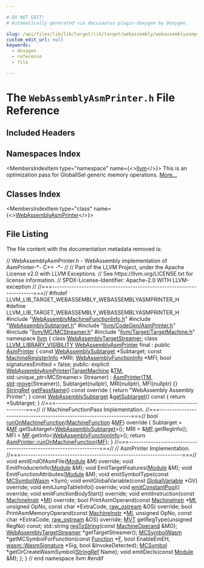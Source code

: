 ```yaml
---

# DO NOT EDIT!
# Automatically generated via docusaurus-plugin-doxygen by Doxygen.

slug: /api/files/lib/lib/target/lib/target/webassembly/webassemblyasmprinter-h
custom_edit_url: null
keywords:
  - doxygen
  - reference
  - file

---
```





# The `WebAssemblyAsmPrinter.h` File Reference

<DoxygenPage pluginConfig={pluginConfig}>



## Included Headers

<IncludesList>
<IncludesListItem
  filePath="WebAssemblyMachineFunctionInfo.h"
  permalink="/docs/api/files/lib/lib/target/lib/target/webassembly/webassemblymachinefunctioninfo-h"
  isLocal="true" />
<IncludesListItem
  filePath="WebAssemblySubtarget.h"
  permalink="/docs/api/files/lib/lib/target/lib/target/webassembly/webassemblysubtarget-h"
  isLocal="true" />
<IncludesListItem
  filePath="llvm/CodeGen/AsmPrinter.h"
  permalink="/docs/api/files/include/include/llvm/include/llvm/codegen/asmprinter-h"
  isLocal="true" />
<IncludesListItem
  filePath="llvm/MC/MCStreamer.h"
  permalink="/docs/api/files/include/include/llvm/include/llvm/mc/mcstreamer-h"
  isLocal="true" />
<IncludesListItem
  filePath="llvm/Target/TargetMachine.h"
  permalink="/docs/api/files/include/include/llvm/include/llvm/target/targetmachine-h"
  isLocal="true" />
</IncludesList>

## Namespaces Index

<MembersIndex>

<MembersIndexItem
  type="namespace"
  name={<><a href="/docs/api/namespaces/llvm">llvm</a></>}>
This is an optimization pass for GlobalISel generic memory operations. <a href="/docs/api/namespaces/llvm/#details">More...</a>
</MembersIndexItem>

</MembersIndex>

## Classes Index

<MembersIndex>

<MembersIndexItem
  type="class"
  name={<><a href="/docs/api/classes/llvm/webassemblyasmprinter">WebAssemblyAsmPrinter</a></>}>
</MembersIndexItem>

</MembersIndex>


## File Listing

The file content with the documentation metadata removed is:

<ProgramListing>

<Link id="l00001" /><CodeLine lineNumber="1"><span class="doxyHighlightComment">// WebAssemblyAsmPrinter.h - WebAssembly implementation of AsmPrinter-&#42;- C++ -&#42;-</span></CodeLine>
<Link id="l00002" /><CodeLine lineNumber="2"><span class="doxyHighlightComment">//</span></CodeLine>
<Link id="l00003" /><CodeLine lineNumber="3"><span class="doxyHighlightComment">// Part of the LLVM Project, under the Apache License v2.0 with LLVM Exceptions.</span></CodeLine>
<Link id="l00004" /><CodeLine lineNumber="4"><span class="doxyHighlightComment">// See https://llvm.org/LICENSE.txt for license information.</span></CodeLine>
<Link id="l00005" /><CodeLine lineNumber="5"><span class="doxyHighlightComment">// SPDX-License-Identifier: Apache-2.0 WITH LLVM-exception</span></CodeLine>
<Link id="l00006" /><CodeLine lineNumber="6"><span class="doxyHighlightComment">//</span></CodeLine>
<Link id="l00007" /><CodeLine lineNumber="7"><span class="doxyHighlightComment">//===----------------------------------------------------------------------===//</span></CodeLine>
<Link id="l00008" /><CodeLine lineNumber="8"></CodeLine>
<Link id="l00009" /><CodeLine lineNumber="9"><span class="doxyHighlightPreprocessor">#ifndef LLVM&#95;LIB&#95;TARGET&#95;WEBASSEMBLY&#95;WEBASSEMBLYASMPRINTER&#95;H</span></CodeLine>
<Link id="l00010" /><CodeLine lineNumber="10"><span class="doxyHighlightPreprocessor">#define LLVM&#95;LIB&#95;TARGET&#95;WEBASSEMBLY&#95;WEBASSEMBLYASMPRINTER&#95;H</span></CodeLine>
<Link id="l00011" /><CodeLine lineNumber="11"></CodeLine>
<Link id="l00012" /><CodeLine lineNumber="12"><span class="doxyHighlightPreprocessor">#include &quot;<a href="/docs/api/files/lib/lib/target/lib/target/webassembly/webassemblymachinefunctioninfo-h">WebAssemblyMachineFunctionInfo.h</a>&quot;</span></CodeLine>
<Link id="l00013" /><CodeLine lineNumber="13"><span class="doxyHighlightPreprocessor">#include &quot;<a href="/docs/api/files/lib/lib/target/lib/target/webassembly/webassemblysubtarget-h">WebAssemblySubtarget.h</a>&quot;</span></CodeLine>
<Link id="l00014" /><CodeLine lineNumber="14"><span class="doxyHighlightPreprocessor">#include &quot;<a href="/docs/api/files/include/include/llvm/include/llvm/codegen/asmprinter-h">llvm/CodeGen/AsmPrinter.h</a>&quot;</span></CodeLine>
<Link id="l00015" /><CodeLine lineNumber="15"><span class="doxyHighlightPreprocessor">#include &quot;<a href="/docs/api/files/include/include/llvm/include/llvm/mc/mcstreamer-h">llvm/MC/MCStreamer.h</a>&quot;</span></CodeLine>
<Link id="l00016" /><CodeLine lineNumber="16"><span class="doxyHighlightPreprocessor">#include &quot;<a href="/docs/api/files/include/include/llvm/include/llvm/target/targetmachine-h">llvm/Target/TargetMachine.h</a>&quot;</span></CodeLine>
<Link id="l00017" /><CodeLine lineNumber="17"></CodeLine>
<Link id="l00018" /><CodeLine lineNumber="18"><span class="doxyHighlightKeyword">namespace </span><span class="doxyHighlight"><a href="/docs/api/namespaces/llvm">llvm</a> &#123;</span></CodeLine>
<Link id="l00019" /><CodeLine lineNumber="19"><span class="doxyHighlightKeyword">class </span><span class="doxyHighlight"><a href="/docs/api/classes/llvm/webassemblytargetstreamer">WebAssemblyTargetStreamer</a>;</span></CodeLine>
<Link id="l00020" /><CodeLine lineNumber="20"></CodeLine>
<Link id="l00021" /><CodeLine lineNumber="21" lineLink="/docs/api/classes/llvm/webassemblyasmprinter"><span class="doxyHighlightKeyword">class </span><span class="doxyHighlight"><a href="/docs/api/files/include/include/llvm/include/llvm/support/compiler-h/#a662e21bcce5c9c71b6cc511fa04f900f">LLVM&#95;LIBRARY&#95;VISIBILITY</a> <a href="/docs/api/classes/llvm/webassemblyasmprinter/#a75225c64245214556dda42b8d778eca9">WebAssemblyAsmPrinter</a> final : </span><span class="doxyHighlightKeyword">public</span><span class="doxyHighlight"> <a href="/docs/api/classes/llvm/asmprinter/#afcfe4636c15aaef711e33ecc8638f9b4">AsmPrinter</a> &#123;</span></CodeLine>
<Link id="l00022" /><CodeLine lineNumber="22"><span class="doxyHighlight">  </span><span class="doxyHighlightKeyword">const</span><span class="doxyHighlight"> <a href="/docs/api/classes/llvm/webassemblysubtarget">WebAssemblySubtarget</a> &#42;Subtarget;</span></CodeLine>
<Link id="l00023" /><CodeLine lineNumber="23"><span class="doxyHighlight">  </span><span class="doxyHighlightKeyword">const</span><span class="doxyHighlight"> <a href="/docs/api/classes/llvm/machineregisterinfo">MachineRegisterInfo</a> &#42;MRI;</span></CodeLine>
<Link id="l00024" /><CodeLine lineNumber="24"><span class="doxyHighlight">  <a href="/docs/api/classes/llvm/webassemblyfunctioninfo">WebAssemblyFunctionInfo</a> &#42;MFI;</span></CodeLine>
<Link id="l00025" /><CodeLine lineNumber="25"><span class="doxyHighlight">  </span><span class="doxyHighlightKeywordType">bool</span><span class="doxyHighlight"> signaturesEmitted = </span><span class="doxyHighlightKeyword">false</span><span class="doxyHighlight">;</span></CodeLine>
<Link id="l00026" /><CodeLine lineNumber="26"></CodeLine>
<Link id="l00027" /><CodeLine lineNumber="27"><span class="doxyHighlightKeyword">public</span><span class="doxyHighlight">:</span></CodeLine>
<Link id="l00028" /><CodeLine lineNumber="28" lineLink="/docs/api/classes/llvm/webassemblyasmprinter/#a75225c64245214556dda42b8d778eca9"><span class="doxyHighlight">  </span><span class="doxyHighlightKeyword">explicit</span><span class="doxyHighlight"> <a href="/docs/api/classes/llvm/webassemblyasmprinter/#a75225c64245214556dda42b8d778eca9">WebAssemblyAsmPrinter</a>(<a href="/docs/api/classes/llvm/targetmachine">TargetMachine</a> &amp;<a href="/docs/api/classes/llvm/asmprinter/#a25657a51f99b0a2819bdc54d3e31b813">TM</a>,</span></CodeLine>
<Link id="l00029" /><CodeLine lineNumber="29"><span class="doxyHighlight">                                 std::unique&#95;ptr&lt;MCStreamer&gt; Streamer)</span></CodeLine>
<Link id="l00030" /><CodeLine lineNumber="30"><span class="doxyHighlight">      : <a href="/docs/api/classes/llvm/asmprinter/#afcfe4636c15aaef711e33ecc8638f9b4">AsmPrinter</a>(<a href="/docs/api/classes/llvm/asmprinter/#a25657a51f99b0a2819bdc54d3e31b813">TM</a>, <a href="/docs/api/namespaces/std">std</a>::<a href="/docs/api/namespaces/llvm/#abfc9c7ecf70f66901e439f7c04ef3dbb">move</a>(Streamer)), Subtarget(nullptr), MRI(nullptr),</span></CodeLine>
<Link id="l00031" /><CodeLine lineNumber="31"><span class="doxyHighlight">        MFI(nullptr) &#123;&#125;</span></CodeLine>
<Link id="l00032" /><CodeLine lineNumber="32"></CodeLine>
<Link id="l00033" /><CodeLine lineNumber="33" lineLink="/docs/api/classes/llvm/webassemblyasmprinter/#a05033ee0700043d8631ea334b3cb8170"><span class="doxyHighlight">  <a href="/docs/api/classes/llvm/stringref">StringRef</a> <a href="/docs/api/classes/llvm/webassemblyasmprinter/#a05033ee0700043d8631ea334b3cb8170">getPassName</a>()</span><span class="doxyHighlightKeyword"> const override </span><span class="doxyHighlight">&#123;</span></CodeLine>
<Link id="l00034" /><CodeLine lineNumber="34"><span class="doxyHighlight">    </span><span class="doxyHighlightKeywordFlow">return</span><span class="doxyHighlight"> </span><span class="doxyHighlightStringLiteral">&quot;WebAssembly Assembly Printer&quot;</span><span class="doxyHighlight">;</span></CodeLine>
<Link id="l00035" /><CodeLine lineNumber="35"><span class="doxyHighlight">  &#125;</span></CodeLine>
<Link id="l00036" /><CodeLine lineNumber="36"></CodeLine>
<Link id="l00037" /><CodeLine lineNumber="37" lineLink="/docs/api/classes/llvm/webassemblyasmprinter/#a1bdc58ed97a30a3aa2c8b78ea08f04b2"><span class="doxyHighlight">  </span><span class="doxyHighlightKeyword">const</span><span class="doxyHighlight"> <a href="/docs/api/classes/llvm/webassemblysubtarget">WebAssemblySubtarget</a> &amp;<a href="/docs/api/classes/llvm/webassemblyasmprinter/#a1bdc58ed97a30a3aa2c8b78ea08f04b2">getSubtarget</a>()</span><span class="doxyHighlightKeyword"> const </span><span class="doxyHighlight">&#123; </span><span class="doxyHighlightKeywordFlow">return</span><span class="doxyHighlight"> &#42;Subtarget; &#125;</span></CodeLine>
<Link id="l00038" /><CodeLine lineNumber="38"></CodeLine>
<Link id="l00039" /><CodeLine lineNumber="39"><span class="doxyHighlight">  </span><span class="doxyHighlightComment">//===------------------------------------------------------------------===//</span></CodeLine>
<Link id="l00040" /><CodeLine lineNumber="40"><span class="doxyHighlight">  </span><span class="doxyHighlightComment">// MachineFunctionPass Implementation.</span></CodeLine>
<Link id="l00041" /><CodeLine lineNumber="41"><span class="doxyHighlight">  </span><span class="doxyHighlightComment">//===------------------------------------------------------------------===//</span></CodeLine>
<Link id="l00042" /><CodeLine lineNumber="42"></CodeLine>
<Link id="l00043" /><CodeLine lineNumber="43" lineLink="/docs/api/classes/llvm/webassemblyasmprinter/#a897bd48044b4c136754a489e5e9c0967"><span class="doxyHighlight">  </span><span class="doxyHighlightKeywordType">bool</span><span class="doxyHighlight"> <a href="/docs/api/classes/llvm/webassemblyasmprinter/#a897bd48044b4c136754a489e5e9c0967">runOnMachineFunction</a>(<a href="/docs/api/classes/llvm/machinefunction">MachineFunction</a> &amp;<a href="/docs/api/classes/llvm/asmprinter/#a4ddb4afaf5e4a6bca81ececd63f516da">MF</a>)</span><span class="doxyHighlightKeyword"> override </span><span class="doxyHighlight">&#123;</span></CodeLine>
<Link id="l00044" /><CodeLine lineNumber="44"><span class="doxyHighlight">    Subtarget = &amp;<a href="/docs/api/classes/llvm/asmprinter/#a4ddb4afaf5e4a6bca81ececd63f516da">MF</a>.getSubtarget&lt;<a href="/docs/api/classes/llvm/webassemblysubtarget">WebAssemblySubtarget</a>&gt;();</span></CodeLine>
<Link id="l00045" /><CodeLine lineNumber="45"><span class="doxyHighlight">    MRI = &amp;<a href="/docs/api/classes/llvm/asmprinter/#a4ddb4afaf5e4a6bca81ececd63f516da">MF</a>.getRegInfo();</span></CodeLine>
<Link id="l00046" /><CodeLine lineNumber="46"><span class="doxyHighlight">    MFI = <a href="/docs/api/classes/llvm/asmprinter/#a4ddb4afaf5e4a6bca81ececd63f516da">MF</a>.getInfo&lt;<a href="/docs/api/classes/llvm/webassemblyfunctioninfo">WebAssemblyFunctionInfo</a>&gt;();</span></CodeLine>
<Link id="l00047" /><CodeLine lineNumber="47"><span class="doxyHighlight">    </span><span class="doxyHighlightKeywordFlow">return</span><span class="doxyHighlight"> <a href="/docs/api/classes/llvm/asmprinter/#abdebe99024a5c0aac2587659ba60a581">AsmPrinter::runOnMachineFunction</a>(<a href="/docs/api/classes/llvm/asmprinter/#a4ddb4afaf5e4a6bca81ececd63f516da">MF</a>);</span></CodeLine>
<Link id="l00048" /><CodeLine lineNumber="48"><span class="doxyHighlight">  &#125;</span></CodeLine>
<Link id="l00049" /><CodeLine lineNumber="49"></CodeLine>
<Link id="l00050" /><CodeLine lineNumber="50"><span class="doxyHighlight">  </span><span class="doxyHighlightComment">//===------------------------------------------------------------------===//</span></CodeLine>
<Link id="l00051" /><CodeLine lineNumber="51"><span class="doxyHighlight">  </span><span class="doxyHighlightComment">// AsmPrinter Implementation.</span></CodeLine>
<Link id="l00052" /><CodeLine lineNumber="52"><span class="doxyHighlight">  </span><span class="doxyHighlightComment">//===------------------------------------------------------------------===//</span></CodeLine>
<Link id="l00053" /><CodeLine lineNumber="53"></CodeLine>
<Link id="l00054" /><CodeLine lineNumber="54"><span class="doxyHighlight">  </span><span class="doxyHighlightKeywordType">void</span><span class="doxyHighlight"> emitEndOfAsmFile(<a href="/docs/api/classes/llvm/module">Module</a> &amp;M) </span><span class="doxyHighlightKeyword">override</span><span class="doxyHighlight">;</span></CodeLine>
<Link id="l00055" /><CodeLine lineNumber="55"><span class="doxyHighlight">  </span><span class="doxyHighlightKeywordType">void</span><span class="doxyHighlight"> EmitProducerInfo(<a href="/docs/api/classes/llvm/module">Module</a> &amp;M);</span></CodeLine>
<Link id="l00056" /><CodeLine lineNumber="56"><span class="doxyHighlight">  </span><span class="doxyHighlightKeywordType">void</span><span class="doxyHighlight"> EmitTargetFeatures(<a href="/docs/api/classes/llvm/module">Module</a> &amp;M);</span></CodeLine>
<Link id="l00057" /><CodeLine lineNumber="57"><span class="doxyHighlight">  </span><span class="doxyHighlightKeywordType">void</span><span class="doxyHighlight"> EmitFunctionAttributes(<a href="/docs/api/classes/llvm/module">Module</a> &amp;M);</span></CodeLine>
<Link id="l00058" /><CodeLine lineNumber="58"><span class="doxyHighlight">  </span><span class="doxyHighlightKeywordType">void</span><span class="doxyHighlight"> emitSymbolType(</span><span class="doxyHighlightKeyword">const</span><span class="doxyHighlight"> <a href="/docs/api/classes/llvm/mcsymbolwasm">MCSymbolWasm</a> &#42;Sym);</span></CodeLine>
<Link id="l00059" /><CodeLine lineNumber="59"><span class="doxyHighlight">  </span><span class="doxyHighlightKeywordType">void</span><span class="doxyHighlight"> emitGlobalVariable(</span><span class="doxyHighlightKeyword">const</span><span class="doxyHighlight"> <a href="/docs/api/classes/llvm/globalvariable">GlobalVariable</a> &#42;GV) </span><span class="doxyHighlightKeyword">override</span><span class="doxyHighlight">;</span></CodeLine>
<Link id="l00060" /><CodeLine lineNumber="60"><span class="doxyHighlight">  </span><span class="doxyHighlightKeywordType">void</span><span class="doxyHighlight"> emitJumpTableInfo() </span><span class="doxyHighlightKeyword">override</span><span class="doxyHighlight">;</span></CodeLine>
<Link id="l00061" /><CodeLine lineNumber="61"><span class="doxyHighlight">  </span><span class="doxyHighlightKeywordType">void</span><span class="doxyHighlight"> <a href="/docs/api/files/lib/lib/mc/constantpools-cpp/#ae61095f365a3433f947863298a0ecbbd">emitConstantPool</a>() </span><span class="doxyHighlightKeyword">override</span><span class="doxyHighlight">;</span></CodeLine>
<Link id="l00062" /><CodeLine lineNumber="62"><span class="doxyHighlight">  </span><span class="doxyHighlightKeywordType">void</span><span class="doxyHighlight"> emitFunctionBodyStart() </span><span class="doxyHighlightKeyword">override</span><span class="doxyHighlight">;</span></CodeLine>
<Link id="l00063" /><CodeLine lineNumber="63"><span class="doxyHighlight">  </span><span class="doxyHighlightKeywordType">void</span><span class="doxyHighlight"> emitInstruction(</span><span class="doxyHighlightKeyword">const</span><span class="doxyHighlight"> <a href="/docs/api/classes/llvm/machineinstr">MachineInstr</a> &#42;<a href="/docs/api/files/lib/lib/codegen/lib/codegen/globalisel/irtranslator-cpp/#abe44dfdea65b4f7e11e0a608ab708b76">MI</a>) </span><span class="doxyHighlightKeyword">override</span><span class="doxyHighlight">;</span></CodeLine>
<Link id="l00064" /><CodeLine lineNumber="64"><span class="doxyHighlight">  </span><span class="doxyHighlightKeywordType">bool</span><span class="doxyHighlight"> PrintAsmOperand(</span><span class="doxyHighlightKeyword">const</span><span class="doxyHighlight"> <a href="/docs/api/classes/llvm/machineinstr">MachineInstr</a> &#42;<a href="/docs/api/files/lib/lib/codegen/lib/codegen/globalisel/irtranslator-cpp/#abe44dfdea65b4f7e11e0a608ab708b76">MI</a>, </span><span class="doxyHighlightKeywordType">unsigned</span><span class="doxyHighlight"> OpNo,</span></CodeLine>
<Link id="l00065" /><CodeLine lineNumber="65"><span class="doxyHighlight">                       </span><span class="doxyHighlightKeyword">const</span><span class="doxyHighlight"> </span><span class="doxyHighlightKeywordType">char</span><span class="doxyHighlight"> &#42;ExtraCode, <a href="/docs/api/classes/llvm/raw-ostream">raw&#95;ostream</a> &amp;OS) </span><span class="doxyHighlightKeyword">override</span><span class="doxyHighlight">;</span></CodeLine>
<Link id="l00066" /><CodeLine lineNumber="66"><span class="doxyHighlight">  </span><span class="doxyHighlightKeywordType">bool</span><span class="doxyHighlight"> PrintAsmMemoryOperand(</span><span class="doxyHighlightKeyword">const</span><span class="doxyHighlight"> <a href="/docs/api/classes/llvm/machineinstr">MachineInstr</a> &#42;<a href="/docs/api/files/lib/lib/codegen/lib/codegen/globalisel/irtranslator-cpp/#abe44dfdea65b4f7e11e0a608ab708b76">MI</a>, </span><span class="doxyHighlightKeywordType">unsigned</span><span class="doxyHighlight"> OpNo,</span></CodeLine>
<Link id="l00067" /><CodeLine lineNumber="67"><span class="doxyHighlight">                             </span><span class="doxyHighlightKeyword">const</span><span class="doxyHighlight"> </span><span class="doxyHighlightKeywordType">char</span><span class="doxyHighlight"> &#42;ExtraCode, <a href="/docs/api/classes/llvm/raw-ostream">raw&#95;ostream</a> &amp;OS) </span><span class="doxyHighlightKeyword">override</span><span class="doxyHighlight">;</span></CodeLine>
<Link id="l00068" /><CodeLine lineNumber="68"></CodeLine>
<Link id="l00069" /><CodeLine lineNumber="69"><span class="doxyHighlight">  <a href="/docs/api/classes/llvm/mvt">MVT</a> getRegType(</span><span class="doxyHighlightKeywordType">unsigned</span><span class="doxyHighlight"> RegNo) </span><span class="doxyHighlightKeyword">const</span><span class="doxyHighlight">;</span></CodeLine>
<Link id="l00070" /><CodeLine lineNumber="70"><span class="doxyHighlight">  std::string <a href="/docs/api/files/lib/lib/target/lib/target/amdgpu/simachinefunctioninfo-cpp/#ac18edb1d91090c7614b8fcd4dc45d532">regToString</a>(</span><span class="doxyHighlightKeyword">const</span><span class="doxyHighlight"> <a href="/docs/api/classes/llvm/machineoperand">MachineOperand</a> &amp;MO);</span></CodeLine>
<Link id="l00071" /><CodeLine lineNumber="71"><span class="doxyHighlight">  <a href="/docs/api/classes/llvm/webassemblytargetstreamer">WebAssemblyTargetStreamer</a> &#42;getTargetStreamer();</span></CodeLine>
<Link id="l00072" /><CodeLine lineNumber="72"><span class="doxyHighlight">  <a href="/docs/api/classes/llvm/mcsymbolwasm">MCSymbolWasm</a> &#42;getMCSymbolForFunction(</span><span class="doxyHighlightKeyword">const</span><span class="doxyHighlight"> <a href="/docs/api/classes/llvm/function">Function</a> &#42;<a href="/docs/api/files/lib/lib/support/md5-cpp/#a96d73bbd7af15cb1fc38c3f4a3bd82e9">F</a>, </span><span class="doxyHighlightKeywordType">bool</span><span class="doxyHighlight"> EnableEmEH,</span></CodeLine>
<Link id="l00073" /><CodeLine lineNumber="73"><span class="doxyHighlight">                                       <a href="/docs/api/structs/llvm/wasm/wasmsignature">wasm::WasmSignature</a> &#42;Sig,</span></CodeLine>
<Link id="l00074" /><CodeLine lineNumber="74"><span class="doxyHighlight">                                       </span><span class="doxyHighlightKeywordType">bool</span><span class="doxyHighlight"> &amp;InvokeDetected);</span></CodeLine>
<Link id="l00075" /><CodeLine lineNumber="75"><span class="doxyHighlight">  <a href="/docs/api/classes/llvm/mcsymbol">MCSymbol</a> &#42;getOrCreateWasmSymbol(<a href="/docs/api/classes/llvm/stringref">StringRef</a> Name);</span></CodeLine>
<Link id="l00076" /><CodeLine lineNumber="76"><span class="doxyHighlight">  </span><span class="doxyHighlightKeywordType">void</span><span class="doxyHighlight"> emitDecls(</span><span class="doxyHighlightKeyword">const</span><span class="doxyHighlight"> <a href="/docs/api/classes/llvm/module">Module</a> &amp;M);</span></CodeLine>
<Link id="l00077" /><CodeLine lineNumber="77"><span class="doxyHighlight">&#125;;</span></CodeLine>
<Link id="l00078" /><CodeLine lineNumber="78"></CodeLine>
<Link id="l00079" /><CodeLine lineNumber="79"><span class="doxyHighlight">&#125; </span><span class="doxyHighlightComment">// end namespace llvm</span></CodeLine>
<Link id="l00080" /><CodeLine lineNumber="80"></CodeLine>
<Link id="l00081" /><CodeLine lineNumber="81"><span class="doxyHighlightPreprocessor">#endif</span></CodeLine>

</ProgramListing>


</DoxygenPage>
